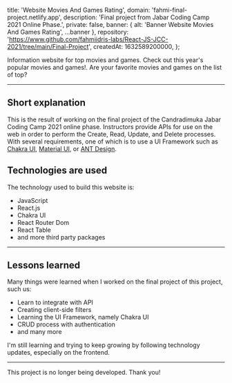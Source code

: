 
  title: 'Website Movies And Games Rating',
  domain: 'fahmi-final-project.netlify.app',
  description: 'Final project from Jabar Coding Camp 2021 Online Phase.',
  private: false,
  banner: { alt: 'Banner Website Movies And Games Rating', ...banner },
  repository: 'https://www.github.com/fahmiidris-labs/React-JS-JCC-2021/tree/main/Final-Project',
  createdAt: 1632589200000,
};

Information website for top movies and games. Check out this year's popular movies and games!. Are your favorite movies and games on the list of top?

---

## Short explanation

This is the result of working on the final project of the Candradimuka Jabar Coding Camp 2021 online phase. Instructors provide APIs for use on the web in order to perform the Create, Read, Update, and Delete processes. With several requirements, one of which is to use a UI Framework such as [Chakra UI](https://chakra-ui.com), [Material UI](https://mui.com), or [ANT Design](https://ant.design).

## Technologies are used

The technology used to build this website is:

- JavaScript
- React.js
- Chakra UI
- React Router Dom
- React Table
- and more third party packages

---

## Lessons learned

Many things were learned when I worked on the final project of this project, such us:

- Learn to integrate with API
- Creating client-side filters
- Learning the UI Framework, namely Chakra UI
- CRUD process with authentication
- and many more

I'm still learning and trying to keep growing by following technology updates, especially on the frontend.

---

This project is no longer being developed. Thank you!
